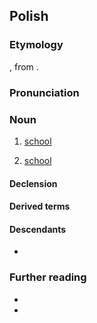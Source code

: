 {{also|szkołą}}
==Polish==
{{wp|dab=szkoła|lang=pl|szkoła (oświata)}}

===Etymology===
{{bor+|pl|la|schola}}, from {{der|pl|grc|σχολή}}.

===Pronunciation===
{{pl-p|a=Pl-szkoła.ogg}}

===Noun===
{{pl-noun|f|dim=szkółka}}

# [[school]] {{gl|educational institution}}
#: {{hypo|pl|uczelnia|uniwersytet|kolegium}}
# [[school]] {{gl|doctrine}}

====Declension====
{{pl-decl-noun-f|genp=szkół}}

====Derived terms====
{{col3|pl|title=verbs|szkolić|wyszkolić|przeszkolić}}
{{col3|pl|title=nouns|autoszkoła|szkolnictwo|szkolenie}}
{{col3|pl|title=adjective|szkolny}}

====Descendants====
* {{desctree|bor=1|ru|школа}}

===Further reading===
* {{R:pl:WSJP}}
* {{R:pl:PWN}}

{{C|pl|Buildings|Education}}